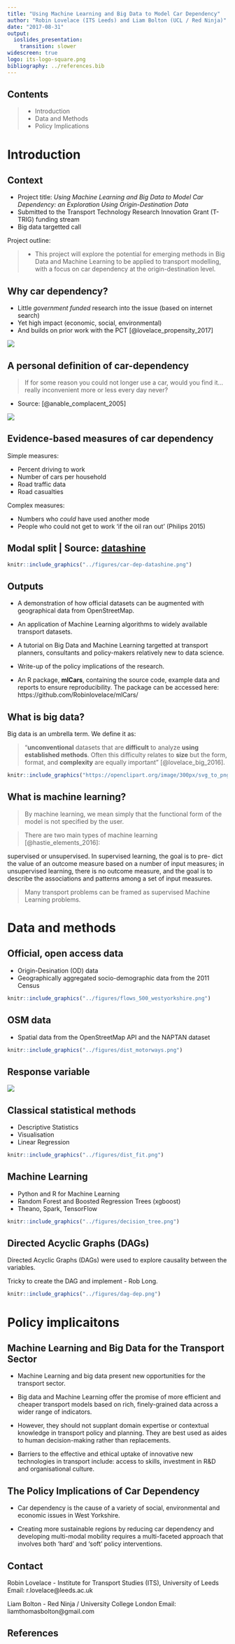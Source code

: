 ```yaml
---
title: "Using Machine Learning and Big Data to Model Car Dependency"
author: "Robin Lovelace (ITS Leeds) and Liam Bolton (UCL / Red Ninja)"
date: "2017-08-31"
output:
  ioslides_presentation:
    transition: slower
widescreen: true
logo: its-logo-square.png
bibliography: ../references.bib
---
```


<!-- Detail: 25 minute presentation on our ml cars work on Thursday 31st -->

## Contents

> - Introduction
> - Data and Methods
> - Policy Implications

# Introduction

## Context

- Project title: *Using Machine Learning and Big Data to Model Car Dependency: an Exploration Using Origin-Destination Data*
- Submitted to the Transport Technology Research Innovation Grant (T-TRIG) funding stream
- Big data targetted call

Project outline: 

> - This project will explore the potential for emerging methods in Big Data and Machine Learning to be applied to transport modelling, with a focus on car dependency at the origin-destination level.

## Why car dependency?

- Little *government funded* research into the issue (based on internet search)
- Yet high impact (economic, social, environmental)
- And builds on prior work with the PCT [@lovelace_propensity_2017]

![](http://webarchive.nationalarchives.gov.uk/20110304133326/http://cfit.independent.gov.uk/pubs/2007/ebp/images/06.gif)

## A personal definition of car-dependency

> If for some reason you could not longer use a car, would you find it... really inconvenient more or less every day never?

- Source: [@anable_complacent_2005]

![](https://www.london.gov.uk/sites/default/files/styles/gla_9_2_large/public/gla_migrate_files_destination/cars%20resize.jpg)

## Evidence-based measures of car dependency

Simple measures:

- Percent driving to work
- Number of cars per household
- Road traffic data
- Road casualties

Complex measures:

- Numbers who *could* have used another mode
- People who could not get to work 'if the oil ran out' (Philips 2015)

## Modal split | Source: [datashine](http://datashine.org.uk/#table=QS701EW&col=QS701EW0008&ramp=YlOrRd&layers=BTTT&zoom=13&lon=-1.4710&lat=53.7238)

```r
knitr::include_graphics("../figures/car-dep-datashine.png")
```


## Outputs

- A demonstration of how official datasets can be augmented with geographical data from OpenStreetMap.

- An application of Machine Learning algorithms to widely available transport datasets.

- A tutorial on Big Data and Machine Learning targetted at transport planners, consultants and policy-makers relatively new to data science.

- Write-up of the policy implications of the research.

- An R package, **mlCars**, containing the source code, example data and reports to ensure reproducibility. The package can be accessed here: https://github.com/Robinlovelace/mlCars/

## What is big data?

Big data is an umbrella term. We define it as:

> "**unconventional**  datasets  that  are  **difficult**  to  analyze
**using established methods**. Often this difficulty relates to **size** but the form, format, and **complexity** are equally important" [@lovelace_big_2016]. 

```r
knitr::include_graphics("https://openclipart.org/image/300px/svg_to_png/170637/1339577112.png")
```

## What is machine learning?

> By machine learning, we mean simply that the functional form of the model is not specified by the user. 

> There are two main types of machine learning [@hastie_elements_2016]:

supervised or unsupervised. In supervised learning, the goal is to pre-
dict the value of an outcome measure based on a number of input measures;
in unsupervised learning, there is no outcome measure, and the goal is to
describe the associations and patterns among a set of input measures.

> Many transport problems can be framed as supervised Machine Learning problems.

# Data and methods

## Official, open access data

- Origin-Desination (OD) data
- Geographically aggregated socio-demographic data from the 2011 Census

```r
knitr::include_graphics("../figures/flows_500_westyorkshire.png")
```

## OSM data
- Spatial data from the OpenStreetMap API and the NAPTAN dataset

```r
knitr::include_graphics("../figures/dist_motorways.png")
```
## Response variable

![](../figures/response.png)

## Classical statistical methods

- Descriptive Statistics
- Visualisation
- Linear Regression

```r
knitr::include_graphics("../figures/dist_fit.png")
```

## Machine Learning

- Python and R for Machine Learning
- Random Forest and Boosted Regression Trees (xgboost)
- Theano, Spark, TensorFlow

```r
knitr::include_graphics("../figures/decision_tree.png")
```

## Directed Acyclic Graphs (DAGs)

Directed Acyclic Graphs (DAGs) were used to explore causality between the variables. 

Tricky to create the DAG and implement - Rob Long.

```r
knitr::include_graphics("../figures/dag-dep.png")
```

# Policy implicaitons

## Machine Learning and Big Data for the Transport Sector
- Machine Learning and big data present new opportunities for the transport sector.

- Big data and Machine Learning offer the promise of more efficient and cheaper transport models based on rich, finely-grained data across a wider range of indicators.

- However, they should not supplant domain expertise or contextual knowledge in transport policy and planning. They are best used as aides to human decision-making rather than replacements.

- Barriers to the effective and ethical uptake of innovative new technologies in transport include: access to skills, investment in R&D and organisational culture.

## The Policy Implications of Car Dependency
- Car dependency is the cause of a variety of social, environmental and economic issues in West Yorkshire. 

- Creating more sustainable regions by reducing car dependency and developing multi-modal mobility requires a multi-faceted approach that involves both ‘hard’ and ‘soft’ policy interventions.

## Contact
Robin Lovelace - Institute for Transport Studies (ITS), University of Leeds
Email: r.lovelace@leeds.ac.uk

Liam Bolton - Red Ninja / University College London
Email: liamthomasbolton@gmail.com


## References

